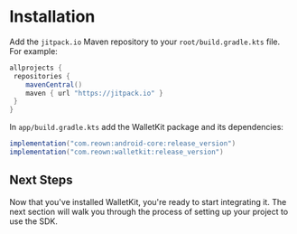 # Installation

Add the `jitpack.io` Maven repository to your `root/build.gradle.kts` file. For example:

```gradle
allprojects {
 repositories {
    mavenCentral()
    maven { url "https://jitpack.io" }
 }
}
```

In `app/build.gradle.kts` add the WalletKit package and its dependencies:

```gradle
implementation("com.reown:android-core:release_version")
implementation("com.reown:walletkit:release_version")
```

## Next Steps

Now that you've installed WalletKit, you're ready to start integrating it. The next section will walk you through the process of setting up your project to use the SDK.
